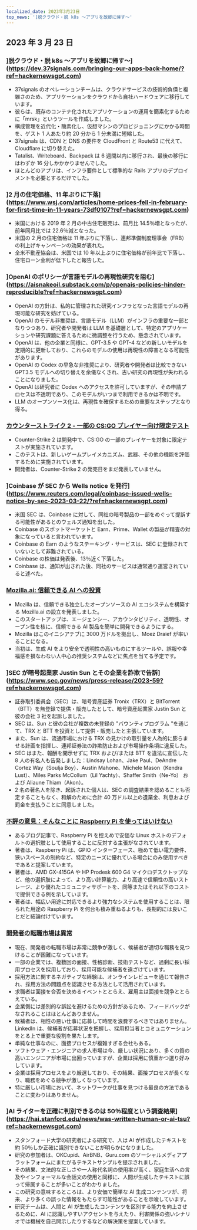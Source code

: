 ```yaml
---
localized_date: 2023年3月23日
top_news: ']脱クラウド・脱 k8s ～アプリを故郷に帰す～'
---
```










<CallToAction />

<Steps>

## 2023 年 3 月 23 日

### ]脱クラウド・脱 k8s ～アプリを故郷に帰す～](https://dev.37signals.com/bringing-our-apps-back-home/?ref=hackernewsgpt.com)

- 37signals のオペレーションチームは、クラウドサービスの技術的負債と複雑さのため、アプリケーションをクラウドから自社ハードウェアに移行しています。
- 彼らは、既存のコンテナ化されたアプリケーションの運用を簡素化するために「mrsk」というツールを作成しました。
- 構成管理を近代化・簡素化し、仮想マシンのプロビジョニングにかかる時間を、ゲスト 1 人あたり約 20 分から 1 分未満に短縮した。
- 37signals は、CDN と DNS の要件を CloudFront と Route53 に代えて、Cloudflare に切り替えた。
- Tatalist、Writeboard、Backpack は 6 週間以内に移行され、最後の移行にはわずか 16 分しかかかりませんでした。
- ほとんどのアプリは、インフラ要件として標準的な Rails アプリのデプロイメントを必要とするだけでした。

### ]2 月の住宅価格、11 年ぶりに下落](https://www.wsj.com/articles/home-prices-fell-in-february-for-first-time-in-11-years-73df0107?ref=hackernewsgpt.com)

- 米国における 2019 年 2 月の中古住宅販売は、前月比 14.5％増となったが、前年同月比では 22.6％減となった。
- 米国の 2 月の住宅価格は 11 年ぶりに下落し、連邦準備制度理事会（FRB）の利上げキャンペーンの効果が表れた。
- 全米不動産協会は、米国では 10 年以上ぶりに住宅価格が前年比で下落し、住宅ローン金利が低下したと報告した。

### ]OpenAI のポリシーが言語モデルの再現性研究を阻む](https://aisnakeoil.substack.com/p/openais-policies-hinder-reproducible?ref=hackernewsgpt.com)

- OpenAI の方針は、私的に管理された研究インフラとなった言語モデルの再現可能な研究を妨げている。
- OpenAI のモデル非推奨は、言語モデル（LLM）がインフラの重要な一部となりつつあり、研究者や開発者は LLM を基礎層として、特定のアプリケーションや研究課題に答えるために微調整を行うため、懸念されています。
- OpenAI は、他の企業と同様に、GPT-3.5 や GPT-4 などの新しいモデルを定期的に更新しており、これらのモデルの使用は再現性の障害となる可能性があります。
- OpenAI の Codex の早急な非推奨により、研究者や開発者は比較できない GPT3.5 モデルへの切り替えを余儀なくされ、古い研究の再現性が失われることになりました。
- OpenAI は研究者に Codex へのアクセスを許可していますが、その申請プロセスは不透明であり、このモデルがいつまで利用できるかは不明です。
- LLM のオープンソース化は、再現性を確保するための重要なステップとなり得る。

### [カウンターストライク 2 - 一部の CS:GO プレイヤー向け限定テスト](https://counter-strike.net/cs2?ref=hackernewsgpt.com)

- Counter-Strike 2 は開発中で、CS:GO の一部のプレイヤーを対象に限定テストが実施されています。
- このテストは、新しいゲームプレイメカニズム、武器、その他の機能を評価するために実施されています。
- 開発者は、Counter-Strike 2 の発売日をまだ発表していません。

### ]Coinbase が SEC から Wells notice を発行](https://www.reuters.com/legal/coinbase-issued-wells-notice-by-sec-2023-03-22/?ref=hackernewsgpt.com)

- 米国 SEC は、Coinbase に対して、同社の暗号製品の一部をめぐって提訴する可能性があるとのウェルズ通知を出した。
- Coinbase のスポットマーケットと Earn、Prime、Wallet の製品が精査の対象になっていると言われています。
- Coinbase の Earn のようなステーキング・サービスは、SEC に登録されていないとして非難されている。
- Coinbase の株価は発表後、13％近く下落した。
- Coinbase は、通知が出された後、同社のサービスは通常通り運営されていると述べた。

### [Mozilla.ai: 信頼できる AI への投資](https://blog.mozilla.org/en/mozilla/introducing-mozilla-ai-investing-in-trustworthy-ai/?ref=hackernewsgpt.com)

- Mozilla は、信頼できる独立したオープンソースの AI エコシステムを構築する Mozilla.ai の設立を発表しました。
- このスタートアップは、エージェンシー、アカウンタビリティ、透明性、オープン性を核に、信頼できる AI 製品を簡単に開発できるようにする。
- Mozilla はこのイニシアチブに 3000 万ドルを拠出し、Moez Draief が率いることになる。
- 当初は、生成 AI をより安全で透明性の高いものにするツールや、誤報や幸福感を損なわない人中心の推奨システムなどに焦点を当てる予定です。

### ]SEC が暗号起業家 Justin Sun とその企業を詐欺で告訴](https://www.sec.gov/news/press-release/2023-59?ref=hackernewsgpt.com)

- 証券取引委員会（SEC）は、暗号資産証券 Tronix（TRX）と BitTorrent（BTT）を無登録で提供・販売したとして、暗号資産起業家 Justin Sun と彼の会社 3 社を起訴しました。
- SEC は、Sun と彼の会社が複数の未登録の "バウンティプログラム "を通じて、TRX と BTT を投資として提供・販売したと主張しています。
- また、Sun は、流通市場における TRX の見かけの取引量を人為的に膨らませる計画を指揮し、連邦証券法の詐欺防止および市場操作条項に違反した。
- SEC はまた、報酬を開示せずに TRX および/または BTT を違法に宣伝した 8 人の有名人も告発しました：Lindsay Lohan、Jake Paul、DeAndre Cortez Way（Soulja Boy）、Austin Mahone、Michele Mason（Kendra Lust）、Miles Parks McCollum（Lil Yachty）、Shaffer Smith（Ne-Yo） および Aliaune Thiam（Akon）。
- 2 名の著名人を除き、起訴された個人は、SEC の調査結果を認めることも否定することもなく、和解のために合計 40 万ドル以上の遺棄金、利息および罰金を支払うことに同意しました。

### [不評の意見：そんなことに Raspberry Pi を使ってはいけない](https://set-inform.com/2021/08/24/unpopular-opinion-dont-use-a-raspberry-pi-for-that/?ref=hackernewsgpt.com)

- あるブログ記事で、Raspberry Pi を控えめで安価な Linux ホストのデフォルトの選択肢として使用することに反対する主張がなされています。
- 著者は、Raspberry Pi は、GPIO インターフェース、極めて低い電力要件、狭いスペースの制約など、特定のニーズに優れている場合にのみ使用すべきであると提案しています。
- 著者は、AMD GX-415GA や HP Prodesk 600 G4 マイクロデスクトップなど、他の選択肢によって、より高い計算能力、より高速で信頼性の高いストレージ、より優れたコミュニティサポートを、同等またはそれ以下のコストで提供できる例を示しています。
- 著者は、幅広い用途に対応できるより強力なシステムを使用することは、限られた用途の Raspberry Pi を何台も積み重ねるよりも、長期的には良いことだと結論付けています。

### [開発者の転職市場は異常](https://old.reddit.com/r/ExperiencedDevs/comments/11xq5cz/the_developer_job_market_is_insane_right_now/?ref=hackernewsgpt.com)

- 現在、開発者の転職市場は非常に競争が激しく、候補者が適切な職務を見つけることが困難になっています。
- 一部の企業では、複数回の面接、性格診断、技術テストなど、過剰に長い採用プロセスを採用しており、採用可能な候補者を遠ざけています。
- 採用方法に関するネガティブな経験は、オンラインレビューを通じて報告され、採用方法の問題点を認識させる方法として活用されています。
- 求職者は面接を合否を決めるイベントととらえ、雇用主は面接を競争ととらえている。
- 企業側には差別的な訴訟を避けるための方針があるため、フィードバックがなされることはほとんどありません。
- 候補者は、相性の悪い仕事に応募して時間を浪費するべきではありません。LinkedIn は、候補者が応募状況を把握し、採用担当者とコミュニケーションをとる上で重要な役割を果たします。
- 単純な仕事なのに、面接プロセスが複雑すぎる会社もある。
- ソフトウェア・エンジニアの求人市場は今、厳しい状況にあり、多くの質の高いエンジニアが市場に出回っていますが、企業は採用に慎重かつ選り好みしています。
- 企業は採用プロセスをより厳選しており、その結果、面接プロセスが長くなり、職務をめぐる競争が激しくなっています。
- 特に厳しい市場において、ネットワークが仕事を見つける最良の方法であることに変わりはありません。

### ]AI ライターを正確に判別できるのは 50％程度という調査結果](https://hai.stanford.edu/news/was-written-human-or-ai-tsu?ref=hackernewsgpt.com)

- スタンフォード大学の研究者による研究で、人は AI が作成したテキストを約 50％しか正確に識別できないことが明らかになりました。
- 研究の参加者は、OKCupid、AirBNB、Guru.com のソーシャルメディアプラットフォームにまたがるテキストサンプルを提示されました。
- その結果、文法的な正しさや一人称代名詞の使用率が高く、家庭生活への言及やインフォーマルな会話文の使用と同様に、人間が生成したテキストに誤って帰属することが多いことがわかりました。
- この研究の意味するところは、より安価で簡単な AI 生成コンテンツが、将来、より多くの誤った情報をもたらす可能性があることを示唆しています。
- 研究チームは、人間と AI が生成したコンテンツを区別する能力を向上させるために、AI に認識しやすいアクセントを与えたり、利害関係の強いシナリオでは機械を自己開示したりするなどの解決策を提案しています。

</Steps>
